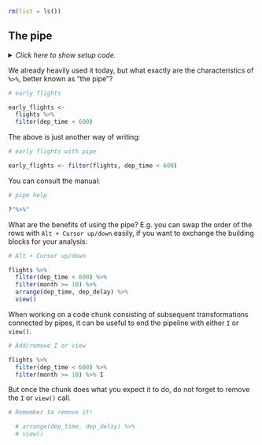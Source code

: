 ```r
rm(list = ls())
```


## The pipe

<details><summary>*Click here to show setup code.*</summary>
```r
### The pipe

```
```r
library(tidyverse)
library(nycflights13)

library(conflicted)
conflict_prefer("filter", "dplyr")
```
</details>

We already heavily used it today, but what exactly are the characteristics of `%>%`, better known as "the pipe"?

```r
# early flights
```
```r
early_flights <-
  flights %>%
  filter(dep_time < 600)
```

The above is just another way of writing:

```r
# early flights with pipe
```
```r
early_flights <- filter(flights, dep_time < 600)
```

You can consult the manual:

```r
# pipe help
```
```r
?"%>%"
```

What are the benefits of using the pipe?
E.g. you can swap the order of the rows with `Alt + Cursor up/down` easily, if you want to exchange the building blocks for your analysis:

```r
# Alt + Cursor up/down
```
```r
flights %>%
  filter(dep_time < 600) %>%
  filter(month >= 10) %>%
  arrange(dep_time, dep_delay) %>%
  view()
```

When working on a code chunk consisting of subsequent transformations connected by pipes, it can be useful to end the pipeline with either `I` or `view()`.

```r
# Add/remove I or view
```
```r
flights %>%
  filter(dep_time < 600) %>%
  filter(month >= 10) %>% I
```

But once the chunk does what you expect it to do, do not forget to remove the `I` or `view()` call.

```r
# Remember to remove it!
```
```r
  # arrange(dep_time, dep_delay) %>%
  # view()
```
